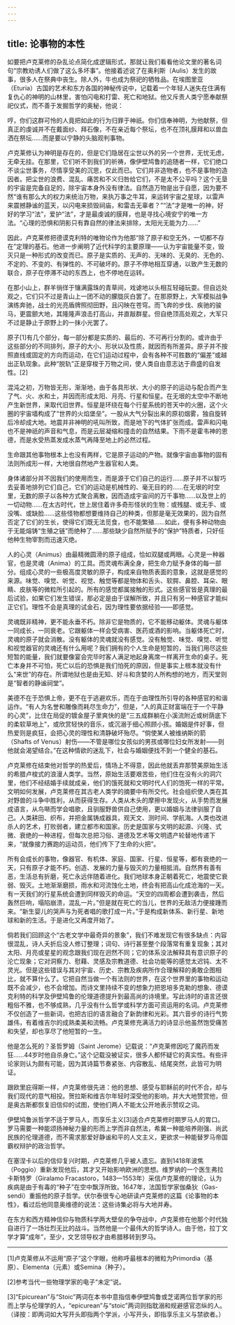 ```yaml
---
---
---
```

title: 论事物的本性
---




如要把卢克莱修的杂乱论点简化成逻辑形式，那就让我们看看他论文里的著名词句“宗教劝诱人们做了这么多坏事”。他接着述说了在奥利斯（Aulis）发生的故事，很多人在祭典中丧生。除人外，牛也成为祭祀的牺牲品。在埃图里亚（Eturia）古国的艺术和东方各国的神秘传说中，记载着一个年轻人迷失在住满有复仇心的神明的山林里，害怕闪电和打雷、死亡和地狱。他又斥责人类宁愿奉献祭祀仪式，而不善于发掘哲学的奥秘，他说：

哼，你们这群可怜的人竟把如此的行为归罪于神祇。你们信奉神明，为他献祭，但真正的虔诚并不在戴面纱、拜石像，不在亲近每个祭坛，也不在顶礼膜拜和以兽血洒在祭坛……而是要以宁静的头脑观判事物。



卢克莱修认为神明是存在的，但是它们隐居在尘世以外的另一个世界，无忧无虑，无牵无挂。在那里，它们听不到我们的祈祷，像伊壁鸠鲁的追随者一样，它们绝口不谈尘世事务，尽情享受美的沉思，仅此而已。它们并非造物者，也不是事物的造因者。把尘世的浪费、混乱、痛苦和不义归咎给它们，不是太不公平吗？这个无垦的宇宙是完备自足的，除宇宙本身外没有律法。自然造万物是出于自愿，因为要不然“谁有那么大的权力来统治万物，来执万事之牛耳，来运转宇宙之星球，以雷声来震撼静谧的蓝天，以闪电来损毁祠庙，和雷击无辜者？”“法”才是唯一的神，好好的学习“法”，爱护“法”，才是最虔诚的膜拜，也是寻找心境安宁的唯一方法。“心理的恐惧和阴影只有靠自然的律法来排除，太阳光无能为力……”

因此，卢克莱修把德谟克利特的唯物论作为他那“除了原子和空无外，一切都不存在”定理的基石。他进一步阐明了近代科学的主要原理——认为宇宙能量不变，毁灭只是一种形式的改变而已。原子是实质的、无声的、无味的、无臭的、无色的、不定的、不变的、有弹性的、不可破坏的。原子不停地相互穿通，以致产生无数的联合，原子在停滞不动的东西上，也不停地在运转。

在那小山上，群羊徜徉于镶满露珠的青草间，戏谑地以头相互轻碰玩耍。但自远处观之，它们只不过是青山上一团不动的朦胧灰白罢了。在那原野上，大军模拟战争演练奔驰，战士的光亮盾牌照彻田野，且闪映在苍穹。而飞奔的步伐、疾驰的骏马，更震颤大地，其隆隆声浪击打高山，并直敲群星。但自绝顶高处观之，大军只不过是静止于原野上的一抹小光罢了。



原子[1]有几个部分，每一部分都是实质的、最后的、不可再行分割的。或许由于这些部分的不同排列，原子的大小、形状以及性质，就因而有所差异。原子并不按照直线或固定的方向而运动，在它们运动过程中，会有各种不可胜数的“偏差”或越出正轨现象。此种“脱轨”正是穿梭于万物之间，使人类自由意志达于鼎盛的自发性。[2]

混沌之初，万物皆无形，渐渐地，由于各具形状、大小的原子的运动与配合而产生了气、火、水和土，并因而形成太阳、月亮、行星和恒星。在无垠的太空中不断地产生新世界，来取代旧世界。恒星是环绕在每个行星系统的苍天中的火圈，这个火圈的宇宙墙构成了“世界的火焰堡垒”。一股从大气分裂出来的原初烟雾，独自旋转后冷却成大地。地震并非神明的吼叫所致，而是地下的气体扩张而成。雷声和闪电也不是神祇的声音和气息，而是云层凝缩和撞击的自然结果。下雨不是霍韦神的恩德，而是水受热蒸发成水蒸气再降至地上的必然过程。

生命跟其他事物根本上也没有两样，它是原子运动的产物。就像宇宙由事物的固有法则所成形一样，大地很自然地产生器官和人类。

身体诸部分并不因我们的使用而生，而是源于它们自己的运行……原子并不以智巧去妥善地排列它们自己，它们的运动是机械性的、毫无目的的……在无垠的时空里，无数的原子以各种方式聚合离散，因而造成宇宙间的万千事物……以及世上的一切动物……在太古时代，世上居住着许多奇形怪状的生物：或残腿、或无手、或没嘴、或缺脸……这些怪物都想要维持自己的种类，但那是毫无效果的，因为自然否定了它们的生长，使得它们既无法觅食，也不能繁殖……如此，便有多种动物由于无能熔铸“生殖之链”而绝种了……那些缺少自然所赋予的“保护”特质者，只好任他种生物宰割而迅速灭绝。



人的心灵（Animus）由最精微圆滑的原子组成，恰如双腿或两眼。心灵是一种器官，也是灵魂（Anima）的工具。而灵魂布满全身，把生命力赋予身体的每一部分。组成心灵的一些极高度灵敏的原子，构成来自物质表面的意象，这就是感觉的来源。味觉、嗅觉、听觉、视觉、触觉等都是物体和舌头、软腭、鼻腔、耳朵、眼睛、皮肤等的微粒所引起的。所有的感觉都属接触的形式。这些感官皆是真理的最后试验，如果它们发生错误，那必定是由于误解所致，并且只有另一种感官才能纠正它们。理性不会是真理的试金石，因为理性要依据经验——即感觉。

灵魂既非精神，更不能永垂不朽。除非它是物质的，它不能移动躯体。灵魂与躯体一同成长，一同衰老。它跟躯体一样会受病害、医药或酒的影响。当躯体死亡时，灵魂的原子就会消散。没有躯体的灵魂就没有感觉。没有触觉、味觉、嗅觉、听觉和视觉器官的灵魂还有什么用呢？我们拥有的个人生命是短暂的，当我们用尽这些短暂的能量，我们就要像宴会完毕时客人满足地起身离席一样离开生命的桌子。死亡本身并不可怕，死亡以后的恐惧是我们怕死的原因，但是事实上根本就没有什么“来世”的存在。所谓地狱也是由无知、好斗和贪婪的人所构想的地方，而天堂则是“智者的静谧祠堂”。

美德不在于恐惧上帝，更不在于逃避欢乐，而在于由理性所引导的各种感官的和谐运作。“有人为名誉和雕像而耗尽生命力”，但是，“人的真正财富端在于一个平静的心灵”，比住在局促的镀金屋子里爽快的是“三五成群躺在小溪流附近或树荫底下的柔软草地上”，或欣赏轻快的音乐，或沉溺于细心照顾小孩。婚姻是件好事，但热爱则是疯狂，会把心灵的理性和清静破坏殆尽。“倘使某人被维纳斯的箭（Shafts of Venus）射伤——不管是哪位女孩似的男孩或哪位妇女所发射——则他就会渴望结合。”在这种情欲的迷乱下，社会与婚姻便找不到一个健全的基石。

卢克莱修在结束他对哲学的热爱后，情场上不得意，因此他就丢弃那赞美原始生活的希腊卢梭式的浪漫人类学。当然，原始生活要艰苦些，他们住在没有火的洞穴里，他们不经结婚手续就成亲，他们的饿死就和文明时代人们的饱死一样的平常。文明如何发展，卢克莱修在其古老人类学的摘要中有所交代。社会组织使人类在其对野兽的斗争中胜利，从而获得生存。人类从木头的摩擦中发现火，从手势而发展成语言，从鸟啭而学会唱歌，且驯服野兽供自己使用，更以婚姻与法律驯服了自己。人类耕田、织布，并把金属铸成器具，观天文、测时间、学航海。人类也改进杀人的艺术，打败弱者，建立都市和国家。历史是国家与文明的起源、兴隆、式微、衰绝的一种进程，但每次总把习俗、道德及艺术等文明遗产轮替地传递下来，“就像接力赛跑的运动员，他们传下了生命的火把”。

所有会成长的事物，像器官、有机体、家庭、国家、行星、恒星等，都有衰绝的一天，只有原子才能不朽。创造、发展的力量与毁灭的力量相抵消。自然界有善有恶，生活总有折磨，死亡永远伴随着进化。我们地球本身正朝着死亡，地震使它衰弱、毁灭。土地渐渐磨损，雨水和河流蚀化土地，终会有把高山化成沧海的一天。有一天我们的行星系统会遭到同样毁灭的命运。“天空的四周都会遭到袭击，然后轰然巨响，塌陷崩溃，混乱一片。”但是就在死亡的当儿，世界的无敌活力便接踵而来。“新生婴儿的哭声与为死者唱的歌打成一片。”于是构成新体系、新行星、新地球和新的生活。于是进化又再度开始了。

倘若我们回顾这个“古老文学中最奇异的景象”，我们不难发现它有很多缺点：内容很混乱，诗人夭折后没人修订整理；词句、诗行甚至整个段落常有重复现象；其对太阳、月亮或星星的观念跟我们现在迥然不同；它的体系没法解释具有意识原子的沦亡现象；它对洞察力、慰藉、灵感及宗教道德、社会功能等的感觉太迟钝、太不灵光。但是这些错误与其对宇宙、历史、宗教及疾病所作合理解释的勇敢企图相比，就不算什么了。它把自然当做一个有法则的世界，在这个世界里的事物和运动既不会减少，也不会增加。而诗文里持续不变的想象力把恩培多克勒的想象、德谟克利特的科学及伊壁鸠鲁的伦理道德提升到最高尚的诗境里。写此诗时的语言还很粗俗不雅，也不够成熟，几乎没有什么哲学或科学方面可资运用的名词。卢克莱修不仅创造了一些新词，也把古旧的语言融合了新韵律和光彩。其六音步的诗行气势雄伟，有着维吉尔的成熟柔美和流畅。卢克莱修充满活力的诗显示他虽然饱受痛苦和失望，却也享尽了他短暂的一生。

他是怎么死的？圣哲罗姆（Saint Jerome）记载说：“卢克莱修因吃了魔药而发狂……44岁时他自杀身亡。”这个记载没被证实，很多人都怀疑它的真实性。有些评论家则认为颇有可能，因为其诗篇节奏紧张、内容散乱、结尾突然，此皆可为明证。

跟欧里庇得斯一样，卢克莱修很先进：他的思想、感受与耶稣前的时代不合，却与我们现代的意气相投。贺拉斯和维吉尔年轻时深受他的影响，并大大地赞赏他，但是奥古斯都恢复旧信仰的试图，使他们两人不能太公开地表示赞叹之词。

伊壁鸠鲁派哲学不适于罗马人，而享乐主义[3]适合卢克莱修时期罗马人的胃口。罗马需要一种能颂扬神秘力量的形而上学而非自然法，希冀一种能培养刚强、尚武民族的伦理道德，而不需求那爱好静谧和平的人文主义，更欲求一种能替罗马帝国霸权辩护的政治哲学。

在塞涅卡以后的信仰复兴时期，卢克莱修几乎被人遗忘。直到1418年波焦（Poggio）重新发现他后，其才又开始影响欧洲的思想。维罗纳的一个医生弗拉卡斯特罗（Giralamo Fracastoro，1483—1553年）采信卢克莱修的理论，认为疾病是由于有毒的“种子”在空中飘浮所致。1647年，法国哲学家伽桑狄（Gas-sendi）重振他的原子哲学。伏尔泰很专心地研读卢克莱修的这篇《论事物的本性》，看过后他同意奥维德的说法：这些诗集必将与大地并寿。

在东方和西方精神信仰与物质科学两大壁垒的争夺战中，卢克莱修在他那个时代独自进行了一场壮烈无比的战斗。当然他是一个最伟大的哲学诗人。由于他，拉丁文学才算“成年”，至少，文艺领导权才由希腊移转到罗马。



* * *



[1]卢克莱修从不运用“原子”这个字眼，他称呼最根本的微粒为Primordia（基原）、Elementa（元素）或Semina（种子）。

[2]参考当代一些物理学家的电子“未定”说。

[3]“Epicurean”与“Stoic”两词在本书中意指信奉伊壁鸠鲁或芝诺两位哲学家的形而上学与伦理学的人，“epicurean”与“stoic”两词则指耽溺和规避感官恣纵的人。（译按：即两词如大写开头即指两个学派，小写开头，即指享乐主义与禁欲者。）